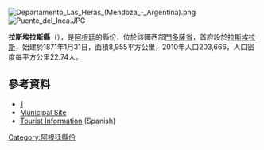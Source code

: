 [[Image:Departamento_Las_Heras_(Mendoza_-_Argentina).png|right]]
[[Image:Puente_del_Inca.JPG|thumb]]

{{coord|32|51|S|68|49|W|display=title}}

'''拉斯埃拉斯縣'''（{{lang-es|Departamento Las Heras}}），是[[阿根廷|阿根廷]]的縣份，位於該國西部[[門多薩省|門多薩省]]，首府設於[[拉斯埃拉斯_(門多薩省)|拉斯埃拉斯]]，始建於1871年1月31日，面積8,955平方公里，2010年人口203,666，人口密度每平方公里22.74人。

==參考資料==
*[https://web.archive.org/web/20080820082720/http://www.lasheras-mendoza.gov.ar/]
*[https://web.archive.org/web/20080820082720/http://www.lasheras-mendoza.gov.ar/ Municipal Site]
*[http://www.intertournet.com.ar/mendoza/lasheras/lasheras.htm Tourist Information] {{Wayback|url=http://www.intertournet.com.ar/mendoza/lasheras/lasheras.htm |date=20140406221148 }} (Spanish)

{{Argentina-geo-stub}}
[[Category:阿根廷縣份|Category:阿根廷縣份]]
